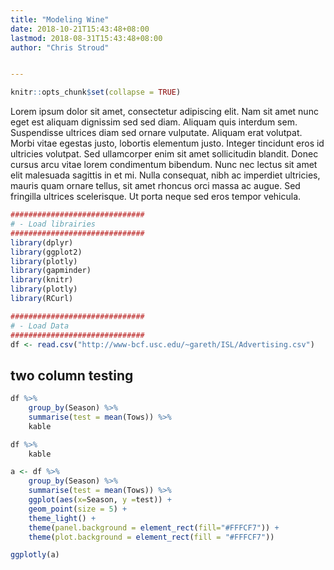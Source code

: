 ```yaml
---
title: "Modeling Wine"
date: 2018-10-21T15:43:48+08:00
lastmod: 2018-08-31T15:43:48+08:00
author: "Chris Stroud"


---
```


```r
knitr::opts_chunk$set(collapse = TRUE)
```

Lorem ipsum dolor sit amet, consectetur adipiscing elit. Nam sit amet nunc eget est aliquam dignissim sed sed diam. Aliquam quis interdum sem. Suspendisse ultrices diam sed ornare vulputate. Aliquam erat volutpat. Morbi vitae egestas justo, lobortis elementum justo. Integer tincidunt eros id ultricies volutpat. Sed ullamcorper enim sit amet sollicitudin blandit. Donec cursus arcu vitae lorem condimentum bibendum. Nunc nec lectus sit amet elit malesuada sagittis in et mi. Nulla consequat, nibh ac imperdiet ultricies, mauris quam ornare tellus, sit amet rhoncus orci massa ac augue. Sed fringilla ultrices scelerisque. Ut porta neque sed eros tempor vehicula.

```r
##############################
# - Load librairies
##############################
library(dplyr)
library(ggplot2)
library(plotly)
library(gapminder)
library(knitr)
library(plotly)
library(RCurl)

##############################
# - Load Data
##############################
df <- read.csv("http://www-bcf.usc.edu/~gareth/ISL/Advertising.csv")

```

## two column testing


```r
df %>% 
	group_by(Season) %>% 
	summarise(test = mean(Tows)) %>% 
	kable 
```




```r
df %>% 
	kable 
```



```r
a <- df %>% 
	group_by(Season) %>% 
	summarise(test = mean(Tows)) %>% 
	ggplot(aes(x=Season, y =test)) + 
	geom_point(size = 5) + 
	theme_light() +
	theme(panel.background = element_rect(fill="#FFFCF7")) +
	theme(plot.background = element_rect(fill = "#FFFCF7"))

ggplotly(a)

```







